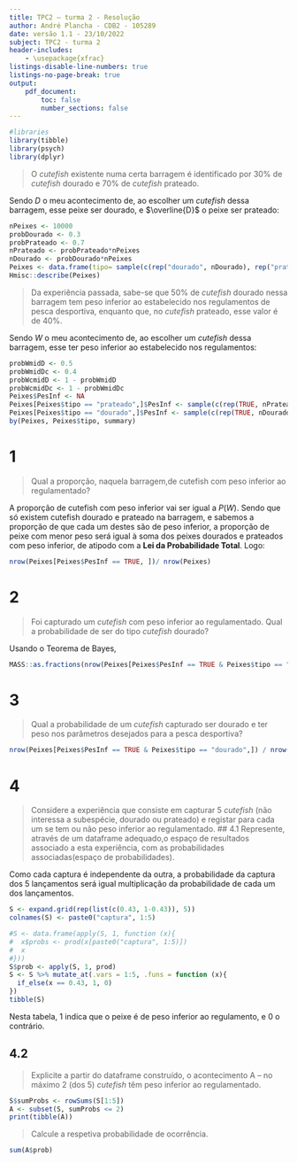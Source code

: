 ```yaml
---
title: TPC2 – turma 2 - Resolução
author: André Plancha - CDB2 - 105289
date: versão 1.1 - 23/10/2022
subject: TPC2 - turma 2
header-includes:
    - \usepackage{xfrac}
listings-disable-line-numbers: true
listings-no-page-break: true
output:
    pdf_document:
        toc: false
        number_sections: false
---
```


```r
#libraries
library(tibble)
library(psych)
library(dplyr)
```

> O *cutefish* existente numa certa barragem é identificado por 30% de *cutefish* dourado e 70% de *cutefish* prateado.

Sendo $D$ o meu acontecimento de, ao escolher um *cutefish* dessa barragem, esse peixe ser dourado, e $\overline{D}$ o peixe ser prateado:
```{=latex}
\begin{alignat}{2}
&P(D) &= 30\% = 0.3 \\
&P(\overline{D}) = 1 - P(D) &= 70\% = 0.7
\end{alignat}
```

```r
nPeixes <- 10000
probDourado <- 0.3
probPrateado <- 0.7
nPrateado <- probPrateado*nPeixes
nDourado <- probDourado*nPeixes
Peixes <- data.frame(tipo= sample(c(rep("dourado", nDourado), rep("prateado", nPrateado))))
Hmisc::describe(Peixes)
```

> Da  experiência  passada, sabe-se que 50% de *cutefish* dourado nessa barragem tem peso inferior ao estabelecido nos regulamentos de pesca desportiva, enquanto que, no *cutefish* prateado, esse valor é de 40%.

Sendo $W$ o meu acontecimento de, ao escolher um *cutefish* dessa barragem, esse ter peso inferior ao estabelecido nos regulamentos:
```{=latex}
\begin{alignat} {2}
&P(W \mid D) &= 50\% = 0.5 \\
&P(W \mid \overline{D}) &= 40\% = 0.4 \\
&P(\overline{W} \mid D) = 1 - P(W \mid D) &= 50\% = 0.5 \\
&P(\overline{W} \mid \overline{D}) = 1 - P(W \mid \overline{D}) &= 60\% = 0.6
\end{alignat}
```

```r
probWmidD <- 0.5
probWmidDc <- 0.4
probWcmidD <- 1 - probWmidD
probWcmidDc <- 1 - probWmidDc
Peixes$PesInf <- NA
Peixes[Peixes$tipo == "prateado",]$PesInf <- sample(c(rep(TRUE, nPrateado*probWmidDc), rep(FALSE, nPrateado*probWcmidDc)))
Peixes[Peixes$tipo == "dourado",]$PesInf <- sample(c(rep(TRUE, nDourado*probWmidD), rep(FALSE, nDourado*probWcmidD)))
by(Peixes, Peixes$tipo, summary)
```

# 1
> Qual a proporção, naquela barragem,de cutefish com peso inferior ao regulamentado?

A proporção de cutefish com peso inferior vai ser igual a $P(W)$. Sendo que só existem cutefish dourado e prateado na barragem, e sabemos a proporção de que cada um destes são de peso inferior, a proporção de peixe com menor peso será igual à soma dos peixes dourados e prateados com peso inferior, de atipodo com a **Lei da Probabilidade Total**. Logo:
```{=latex}
\begin{align}
P(W) &= P(W \mid D)P(D) + P(W \mid \overline{D})P(\overline{D}) \\
P(W) &= 0.5 \cdot 0.3 + 0.4 \cdot 0.7 \\
P(W) &= 0.43 = 43\%
\end{align}
```

```r
nrow(Peixes[Peixes$PesInf == TRUE, ])/ nrow(Peixes)
```

# 2
> Foi capturado um *cutefish* com peso inferior ao regulamentado. Qual a probabilidade de ser do tipo *cutefish* dourado?

Usando o Teorema de Bayes,
```{=latex}
\begin{align}
    P(D \mid W) &= \frac{P(W \mid D)P(D)}{P(W)}\\
    P(D \mid W) &= \frac{0.5 \cdot 0.3}{0.43}\\
    P(D \mid W) &= \frac{0.5 \cdot 0.3}{0.43}\\
    P(D \mid W) &= \frac{15}{43} \approx 0.3488 = 34.88\%
\end{align}
```

```r
MASS::as.fractions(nrow(Peixes[Peixes$PesInf == TRUE & Peixes$tipo == "dourado",]) / nrow(Peixes[Peixes$PesInf == TRUE,]))
```
# 3
> Qual a probabilidade de um *cutefish* capturado ser dourado e ter peso nos parâmetros desejados para a pesca desportiva?
```{=latex}
\begin{align}
    P(D \cap W) &= P(D)P(W \mid D) \\
    P(D \cap W) &= 0.3 \cdot 0.5 \\
    P(D \cap W) &= 0.15 = 15\%
\end{align}
```

```r
nrow(Peixes[Peixes$PesInf == TRUE & Peixes$tipo == "dourado",]) / nrow(Peixes)
```
# 4
> Considere a experiência que consiste em capturar 5 *cutefish* (não interessa a subespécie, dourado ou prateado) e registar para cada um se tem ou não peso inferior ao regulamentado.
## 4.1
> Represente, através de um dataframe adequado,o espaço de resultados associado a esta experiência, com as probabilidades associadas(espaço de probabilidades).

Como cada captura é independente da outra, a probabilidade da captura dos 5 lançamentos será igual multiplicação da probabilidade de cada um dos lançamentos.
```r
S <- expand.grid(rep(list(c(0.43, 1-0.43)), 5))
colnames(S) <- paste0("captura", 1:5)

#S <- data.frame(apply(S, 1, function (x){
#  x$probs <- prod(x[paste0("captura", 1:5)])
#  x
#}))
S$prob <- apply(S, 1, prod)
S <- S %>% mutate_at(.vars = 1:5, .funs = function (x){
  if_else(x == 0.43, 1, 0)
})
tibble(S)
```
Nesta tabela, 1 indica que o peixe é de peso inferior ao regulamento, e 0 o contrário.

## 4.2
> Explicite a partir do dataframe construído, o acontecimento A – no máximo 2 (dos 5) *cutefish* têm peso inferior ao regulamentado.
```r
S$sumProbs <- rowSums(S[1:5])
A <- subset(S, sumProbs <= 2)
print(tibble(A))
```
> Calcule a respetiva probabilidade de ocorrência.

```r
sum(A$prob)
```
